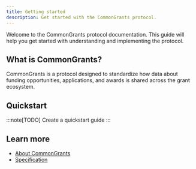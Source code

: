 ```yaml
---
title: Getting started
description: Get started with the CommonGrants protocol.
---
```


Welcome to the CommonGrants protocol documentation. This guide will help you get started with understanding and implementing the protocol.

## What is CommonGrants?

CommonGrants is a protocol designed to standardize how data about funding opportunities, applications, and awards is shared across the grant ecosystem.

## Quickstart

:::note[TODO]
Create a quickstart guide
:::

## Learn more

- [About CommonGrants](/simpler-grants-protocol/about/)
- [Specification](/simpler-grants-protocol/reference/specification/)
